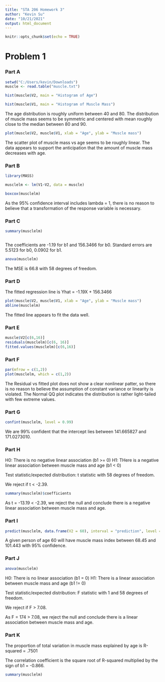 ---
title: "STA 206 Homework 3"
author: "Kevin Su"
date: "10/21/2021"
output: html_document
---

```{r setup, include=FALSE}
knitr::opts_chunk$set(echo = TRUE)
```

# Problem 1

### Part A
```{r cars}
setwd("C:/Users/kevin/Downloads")
muscle <- read.table("muscle.txt")

hist(muscle$V2, main = "Histogram of Age")

hist(muscle$V1, main = "Histogram of Muscle Mass")
```
The age distribution is roughly uniform between 40 and 80. The distribution of muscle mass seems to be symmetric and centered with mean roughly close to the median between 80 and 90.


``` {r}
plot(muscle$V2, muscle$V1, xlab = "Age", ylab = "Muscle mass")
```

The scatter plot of muscle mass vs age seems to be roughly linear. The data appears to support the anticipation that the amount of muscle mass decreases with age.

### Part B

```{r}
library(MASS)

musclelm <- lm(V1~V2, data = muscle)

boxcox(musclelm)

```
As the 95% confidence interval includes lambda = 1,  there is no reason to believe that a transformation of the response variable is necessary.

### Part C

```{r}

summary(musclelm)



```
The coefficients are -1.19 for b1 and 156.3466 for b0. Standard errors are 5.5123 for b0, 0.0902 for b1.

```{r}

anova(musclelm)

```
The MSE is 66.8 with 58 degrees of freedom.


### Part D
The fitted regression line is Yhat = -1.19X + 156.3466

```{r}
plot(muscle$V2, muscle$V1, xlab = "Age", ylab = "Muscle mass")
abline(musclelm)

```

The fitted line appears to fit the data well. 

### Part E
```{r}
muscle$V2[c(6,16)]
residuals(musclelm)[c(6, 16)]
fitted.values(musclelm)[c(6,16)]
```
### Part F

```{r}
par(mfrow = c(1,2))
plot(musclelm, which = c(1,2))
```
The Residual vs fitted plot does not show a clear nonlinear patter, so there is no reason to believe the assumption of constant variance or linearity is violated. The Normal QQ plot indicates the distribution is rather light-tailed with few extreme values.

### Part G

```{r}
confint(musclelm, level = 0.99)

```
We are 99% confident that the intercept lies between 141.665827 and 171.0273010.

### Part H

H0: There is no negative linear association (b1 >= 0)
H1: THere is a negative linear association between muscle mass and age (b1 < 0)

Test statistic/expected distribution: t statistic with 58 degrees of freedom.

We reject if t < -2.39.

```{r}
summary(musclelm)$coefficients
```

As t = -13.19 < -2.39, we reject the null and conclude there is a negative linear association between muscle mass and age.

### Part I
```{r}
predict(musclelm, data.frame(V2 = 60), interval = "prediction", level = 0.95)
```

A given person of age 60 will have muscle mass index between 68.45 and 101.443 with 95% confidence.

### Part J

```{r}
anova(musclelm)
```


H0: There is no linear association (b1 = 0)
H1: There is a linear association between muscle mass and age (b1 != 0)

Test statistic/expected distribution: F statistic with 1 and 58 degrees of freedom.

We reject if F > 7.08.

As F = 174 > 7.08, we reject the null and conclude there is a linear association between muscle mass and age.

### Part K

The proportion of total variation in muscle mass explained by age is R-squared = .7501

The correlation coefficient is the square root of R-squared multiplied by the sign of b1 = -0.866.
```{r}
summary(musclelm)
```